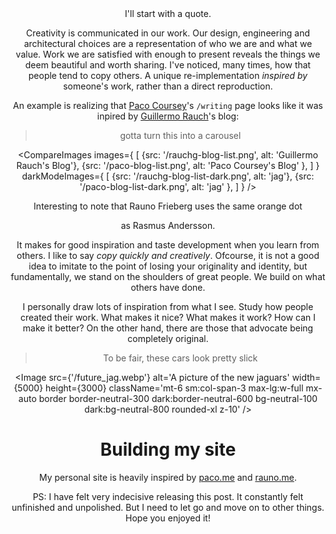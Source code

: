 
<BackLink link='/writing' text='Writing' />

<Header
  draft
  title='Inspired by'
  date='April 2025'
  link='https://jude.vercel.app/writing/inspired-by'
/>
I'll start with a quote.
<Quote
  quote="Learning from the best is the best way to learn."
  by="Julie Zhuo"
  from="On Taste, Part 3"
/>

Creativity is communicated in our work. Our design, engineering and architectural choices are a representation of who we are and what we value.
Work we are satisfied with enough to present reveals the things we deem beautiful and worth sharing.
I've noticed, many times, how that people tend to copy others. A unique re-implementation _inspired by_ someone's work, rather than a direct reproduction.


An example is realizing that [Paco Coursey](https://paco.me)'s `/writing` page looks like it was inpired by [Guillermo Rauch](https://rauchg.com)'s blog:

<BlockQuote>gotta turn this into a carousel</BlockQuote>

<CompareImages
  images={
    [
      {src: '/rauchg-blog-list.png', alt: 'Guillermo Rauch\'s Blog'},
      {src: '/paco-blog-list.png', alt: 'Paco Coursey\'s Blog' },
    ]
  }
  darkModeImages={
    [
      {src: '/rauchg-blog-list-dark.png', alt: 'jag'},
      {src: '/paco-blog-list-dark.png', alt: 'jag' },
    ]
  }
/>

Interesting to note that Rauno Frieberg uses the same orange dot <div className="mx-1 inline-flex size-4 bg-orange-500 rounded-full" /> as Rasmus Andersson.


It makes for good inspiration and taste development when you learn from others. I like to say _copy quickly and creatively_. Ofcourse, it is not a good idea
to imitate to the point of losing your originality and identity, but fundamentally, we stand on the shoulders of great people. We build on what others have done.

I personally draw lots of inspiration from what I see. Study how people created their work. What makes it nice? What makes it work? How can I make it better?
On the other hand, there are those that advocate being completely original.

<BlockQuote>To be fair, these cars look pretty slick</BlockQuote>

<Image
  src={'/future_jag.webp'}
  alt='A picture of the new jaguars'
  width={5000}
  height={3000}
  className='mt-6 sm:col-span-3 max-lg:w-full mx-auto border border-neutral-300 dark:border-neutral-600 bg-neutral-100 dark:bg-neutral-800 rounded-xl z-10'
/>

# Building my site
My personal site is heavily inspired by [paco.me](https://paco.me) and [rauno.me](https://rauno.me).

PS: I have felt very indecisive releasing this post. It constantly felt unfinished and unpolished. But I need to let go and move on to other things. Hope you enjoyed it!